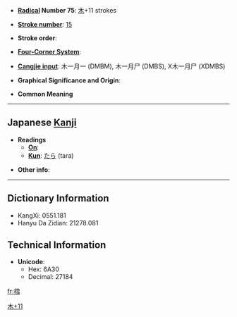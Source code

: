 * '''[[Wiktionary:Chinese radical index| Radical]] Number 75''': [[Wiktionary:Chinese radical index 木|木]]+11 strokes

* '''[[Wiktionary:Chinese total strokes index|Stroke number]]''': [[Wiktionary:Chinese total strokes index 15|15]]

* '''Stroke order''': 

* '''[[Wiktionary:Chinese four corner index|Four-Corner System]]''': 

* '''[[Wiktionary:Chinese Cangjie index|Cangjie input]]''': 木一月一 (DMBM), 木一月尸 (DMBS), X木一月尸 (XDMBS)

* '''Graphical Significance and Origin''': 

* '''Common Meaning'''

----

== Japanese [[Kanji]] ==

* '''Readings'''
** '''[[On]]''': 
** '''[[Kun]]''': [[たら]] (tara)

* '''Other info''':  

----

== Dictionary Information ==

* KangXi: 0551.181
* Hanyu Da Zidian: 21278.081

== Technical Information ==

* '''Unicode''':
** Hex: 6A30
** Decimal: 27184

[[Category:Japanese-only CJKV Characters|木+11]]

[[fr:樰]]